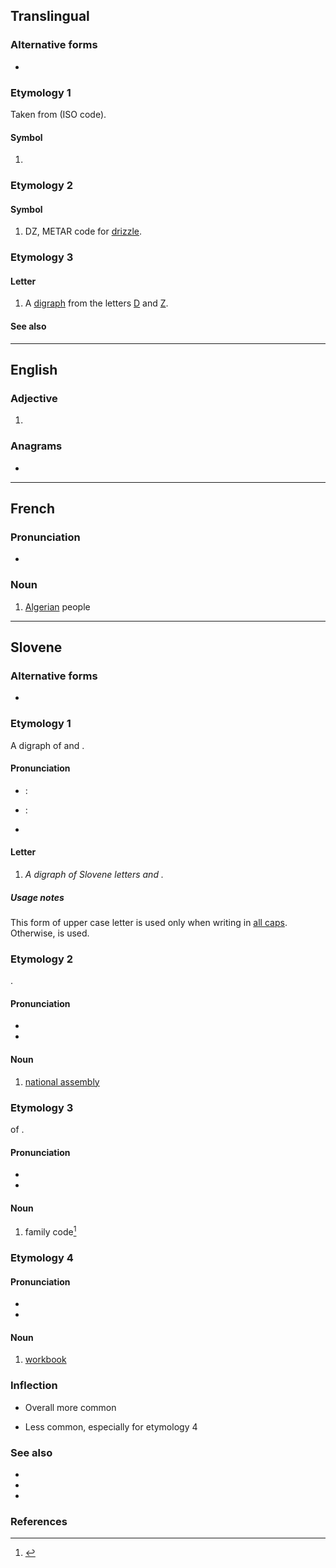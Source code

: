 {{also|dz|Dz|.dz|dź|dž|Dž|DŽ}}
{{character info|Ǳ}}
==Translingual==

===Alternative forms===
* {{alt|mul|Ǳ}}

===Etymology 1===
Taken from {{der|mul|ber|-}} {{m|tzm|ⴷⵣⴰⵢⵔ}} (ISO code).

====Symbol====
{{mul-symbol}}

# {{ISO 3166|1|2|Algeria}}
#: {{syn|mul|DZA|qq1={{w|ISO 3166-1 alpha-3|alpha-3}}}}

===Etymology 2===

====Symbol====
{{mul-symbol}}

# DZ, METAR code for [[drizzle]].

===Etymology 3===

====Letter====
{{mul-letter|upper=DZ|mixed=Dz|lower=dz|script=Latn}}

# A [[digraph]] from the letters [[D]] and [[Z]].

====See also====
{{Latn-script}}

{{c|mul|Algeria}}

----

==English==

===Adjective===
{{en-adj|-}}

# {{abbreviation of|en|dizygotic}}

===Anagrams===
* {{anagrams|en|a=dz|ZD}}

----

==French==

===Pronunciation===
* {{fr-IPA|dé-zède}}

===Noun===
{{head|fr|noun}}

# {{lb|fr|slang}} [[Algerian]] people

----

==Slovene==

===Alternative forms===
* {{l|sl|Dz}} {{q|etymology 1|see usage notes}}

===Etymology 1===
A digraph of {{m|sh|D}} and {{m|sh|Z}}.

====Pronunciation====
* {{qualifier|phoneme|standard}}: {{IPA|sl|/d͡z/}}
* {{qualifier|letter name}}: {{sl-IPA|dzə̏|dzẹ̄}}
* {{rhymes|sl|ə|eː}}

====Letter====
{{sl-letter|upper=DZ|lower=dz}}

# ''A digraph of Slovene letters {{l|sl|D}} and {{l|sl|Z}}.''

=====Usage notes=====
This form of upper case letter is used only when writing in [[all caps]]. Otherwise, {{l|sl|Dz}} is used.

===Etymology 2===
{{abbrev|sl|državni zbor}}.

====Pronunciation====
* {{sl-IPA|də̏zə̏|dẹ̄zẹ́|dẹ̄zẹ̀}}
* {{rhymes|sl|ə|eː}}

====Noun====
{{sl-noun|DZ|m-in}}

# {{q|journalistic}} [[national assembly]]
#: {{quote-book|sl|author=Dnevnik|title=V DZ naklonjeni predlagani noveli zakona o pomoči gospodarstvu|passage='''DZ''' je danes obravnaval predlog novele zakona o pomoči gospodarstvu zaradi visokih povišanj cen električne energije in zemeljskega plina, s katero se širi obseg pomoči.|translation=Today, the '''national assembly''' discussed the proposal of amendment to the law about the help for the economy because of the high price increases of energy and gas, with which the extent of the aid is being expanded.|year=2022|url=https://www.dnevnik.si/1042998294/slovenija/v-dz-naklonjeni-predlagani-noveli-zakona-o-pomoci-gospodarstvu}}

===Etymology 3===
{{abbrev|sl|}} of ''{{l|sl|družinski}} {{l|sl|zakonik}}''.

====Pronunciation====
* {{sl-IPA|də̏zə̏|dẹ̄zẹ́|dẹ̄zẹ̀}}
* {{rhymes|sl|ə|eː}}

====Noun====
{{sl-noun|DZ|m-in}}

# {{lb|sl|law}} family code<ref>{{cite-book|chapter=Družinski zakonik|chapterurl=http://www.pisrs.si/Pis.web/pregledPredpisa?id=ZAKO7556|title=Uradni list RS, št. 15/17, 21/18 – ZNOrg, 22/19, 67/19 – ZMatR-C, 200/20 – ZOOMTVI, 94/22 – odl. US in 94/22 – odl. US|location=Ljubljana|year=2017}}</ref>

===Etymology 4===
{{abbrev|sl|delovni zvezek}}

====Pronunciation====
* {{sl-IPA|də̏zə̏}}
* {{rhymes|sl|ə}}

====Noun====
{{sl-noun|DZ|m-in}}

# {{lb|sl|school|slang}} [[workbook]]
#: {{ux|sl|Reševal boš naloge iz '''DZ''', a ker tam ni dovolj prostora jih boš reševal v zvezek.|translation=You will be completing exercises from the '''workbook''', but because there is not enough space, you will be completing them in notebook.}}

===Inflection===
* Overall more common
{{sl-decl-noun-m|DZ|DZ-j}}

* Less common, especially for etymology 4
{{sl-decl-noun-table2|DZ|DZ|DZ|DZ|DZ|DZ|DZ|DZ|DZ|DZ|DZ|DZ|DZ|DZ|DZ|DZ|DZ|DZ|title=Masculine inan., no endings}}

===See also===
* {{l|sl|D}}
* {{l|sl|Z}}
* {{l|sl|Dz}}

===References===
<references />